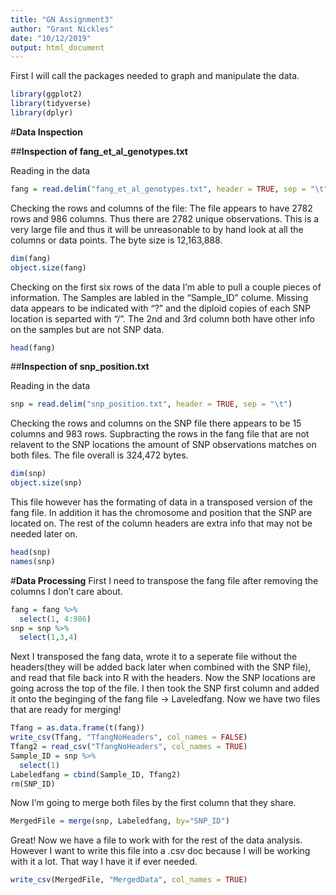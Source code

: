 ```yaml
---
title: "GN Assignment3"
author: "Grant Nickles"
date: "10/12/2019"
output: html_document
---
```


First I will call the packages needed to graph and manipulate the data.
```r
library(ggplot2)
library(tidyverse)
library(dplyr)
```

#**Data Inspection**

##**Inspection of fang_et_al_genotypes.txt**

Reading in the data
```r
fang = read.delim("fang_et_al_genotypes.txt", header = TRUE, sep = "\t")
```
Checking the rows and columns of the file: The file appears to have 2782 rows and 986 columns. Thus there are 2782 unique observations. This is a very large file and thus it will be unreasonable to by hand look at all the columns or data points. The byte size is 12,163,888.
```r
dim(fang)
object.size(fang)
```

Checking on the first six rows of the data I'm able to pull a couple pieces of information. The Samples are labled in the "Sample_ID" colume. Missing data appears to be indicated with "?" and the diploid copies of each SNP location is separted with "/". The 2nd and 3rd column both have other info on the samples but are not SNP data.
```r
head(fang)
```





##**Inspection of snp_position.txt**

Reading in the data
```r
snp = read.delim("snp_position.txt", header = TRUE, sep = "\t")
```

Checking the rows and columns on the SNP file there appears to be 15 columns and 983 rows. Supbracting the rows in the fang file that are not relavent to the SNP locations the amount of SNP observations matches on both files. The file overall is 324,472 bytes.
```r
dim(snp)
object.size(snp)
```
This file however has the formating of data in a transposed version of the fang file. In addition it has the chromosome and position that the SNP are located on. The rest of the column headers are extra info that may not be needed later on.
```r
head(snp)
names(snp)
```


#**Data Processing**
First I need to transpose the fang file after removing the columns I don't care about.
```r
fang = fang %>%
  select(1, 4:986)
snp = snp %>%
  select(1,3,4)
```

Next I transposed the fang data, wrote it to a seperate file without the headers(they will be added back later when combined with the SNP file), and read that file back into R with the headers. Now the SNP locations are going across the top of the file. I then took the SNP first column and added it onto the beginging of the fang file -> Laveledfang. Now we have two files that are ready for merging!
```r
Tfang = as.data.frame(t(fang))
write_csv(Tfang, "TfangNoHeaders", col_names = FALSE)
Tfang2 = read_csv("TfangNoHeaders", col_names = TRUE)
Sample_ID = snp %>%
  select(1)
Labeledfang = cbind(Sample_ID, Tfang2)
rm(SNP_ID)
```

Now I'm going to merge both files by the first column that they share.
```r
MergedFile = merge(snp, Labeledfang, by="SNP_ID")
```

Great! Now we have a file to work with for the rest of the data analysis. However I want to write this file into a .csv doc because I will be working with it a lot. That way I have it if ever needed.
```r
write_csv(MergedFile, "MergedData", col_names = TRUE)
```


